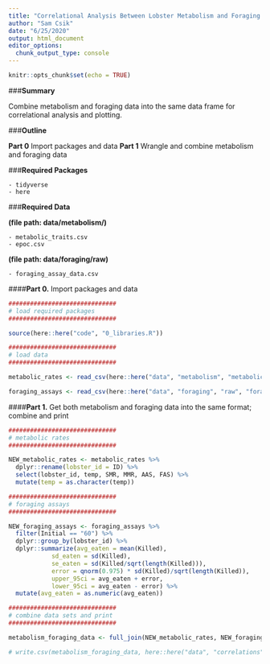 ```yaml
---
title: "Correlational Analysis Between Lobster Metabolism and Foraging - Data Processing"
author: "Sam Csik"
date: "6/25/2020"
output: html_document
editor_options: 
  chunk_output_type: console
---
```


```r
knitr::opts_chunk$set(echo = TRUE)
```

###**Summary**

Combine metabolism and foraging data into the same data frame for correlational analysis and plotting.

###**Outline**

**Part 0** Import packages and data
**Part 1** Wrangle and combine metabolism and foraging data

###**Required Packages**

    - tidyverse
    - here
    
###**Required Data**

**(file path: data/metabolism/)**

    - metabolic_traits.csv
    - epoc.csv

**(file path: data/foraging/raw)**

    - foraging_assay_data.csv
    
####**Part 0.** Import packages and data
```r
##############################
# load required packages
##############################

source(here::here("code", "0_libraries.R"))

##############################
# load data
##############################

metabolic_rates <- read_csv(here::here("data", "metabolism", "metabolic_traits.csv"))

foraging_assays <- read_csv(here::here("data", "foraging", "raw", "foraging_assay_data.csv")) 
```

####**Part 1.** Get both metabolism and foraging data into the same format; combine and print
```r
##############################
# metabolic rates
##############################

NEW_metabolic_rates <- metabolic_rates %>% 
  dplyr::rename(lobster_id = ID) %>% 
  select(lobster_id, temp, SMR, MMR, AAS, FAS) %>% 
  mutate(temp = as.character(temp)) 

##############################
# foraging assays
##############################

NEW_foraging_assays <- foraging_assays %>% 
  filter(Initial == "60") %>% 
  dplyr::group_by(lobster_id) %>% 
  dplyr::summarize(avg_eaten = mean(Killed),
            sd_eaten = sd(Killed),
            se_eaten = sd(Killed/sqrt(length(Killed))),
            error = qnorm(0.975) * sd(Killed)/sqrt(length(Killed)),
            upper_95ci = avg_eaten + error,
            lower_95ci = avg_eaten - error) %>% 
  mutate(avg_eaten = as.numeric(avg_eaten))

##############################
# combine data sets and print
##############################

metabolism_foraging_data <- full_join(NEW_metabolic_rates, NEW_foraging_assays)

# write.csv(metabolism_foraging_data, here::here("data", "correlations", "outputs", "metabolism_foraging_data.csv"), row.names = FALSE)
```
